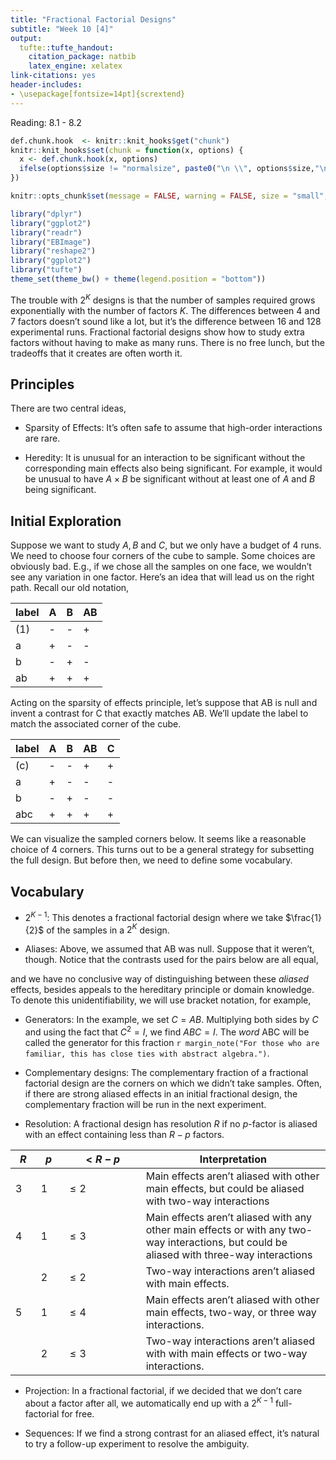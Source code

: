 ```yaml
---
title: "Fractional Factorial Designs"
subtitle: "Week 10 [4]"
output:
  tufte::tufte_handout:
    citation_package: natbib
    latex_engine: xelatex
link-citations: yes
header-includes:
- \usepackage[fontsize=14pt]{scrextend}
---
```


Reading: 8.1 - 8.2

```r
def.chunk.hook  <- knitr::knit_hooks$get("chunk")
knitr::knit_hooks$set(chunk = function(x, options) {
  x <- def.chunk.hook(x, options)
  ifelse(options$size != "normalsize", paste0("\n \\", options$size,"\n\n", x, "\n\n \\normalsize"), x)
})

knitr::opts_chunk$set(message = FALSE, warning = FALSE, size = "small", echo = FALSE, fig.margin = TRUE, fig.height = 5)
```

```r
library("dplyr")
library("ggplot2")
library("readr")
library("EBImage")
library("reshape2")
library("ggplot2")
library("tufte")
theme_set(theme_bw() + theme(legend.position = "bottom"))
```

The trouble with $2^{K}$ designs is that the number of samples required grows exponentially with the number of factors $K$. The differences between 4 and 7 factors doesn’t sound like a lot, but it’s the difference between 16 and 128 experimental runs.
Fractional factorial designs show how to study extra factors without having to make as many runs. There is no free lunch, but the tradeoffs that it creates are often worth it.

## Principles

There are two central ideas,

* Sparsity of Effects: It’s often safe to assume that high-order interactions are rare.

* Heredity: It is unusual for an interaction to be significant without the corresponding main effects also being significant. For example, it would be unusual to have $A \times B$ be significant without at least one of $A$ and $B$ being significant.

## Initial Exploration

Suppose we want to study $A, B$ and $C$, but we only have a budget of 4 runs. We need to choose four corners of the cube to sample.
Some choices are obviously bad. E.g., if we chose all the samples on one face, we wouldn’t see any variation in one factor.
Here’s an idea that will lead us on the right path. Recall our old notation,

| label | A | B |  AB |
|--- | --- | --- | --- |
| (1) | - | - | + |
| a | + | - | - |
| b | - | + | - |
| ab | + | + | + |

Acting on the sparsity of effects principle, let’s suppose that AB is null and invent a contrast for C that exactly matches AB. We’ll update the label to match the associated corner of the cube.

| label | A | B |  AB | C |
|---| --- | --- | --- | --- |
| (c) | - | - | + | + |
| a | + | - | - | - |
| b | - | + | - | - |
| abc | + | + | + | + |

We can visualize the sampled corners below. It seems like a reasonable choice of 4 corners.
This turns out to be a general strategy for subsetting the full design. But before then, we need to define some vocabulary.

## Vocabulary

* $2^{K - 1}$: This denotes a fractional factorial design where we take $\frac{1}{2}$ of the samples in a $2^{K}$ design.

* Aliases: Above, we assumed that AB was null. Suppose that it weren’t, though. Notice that the contrasts used for the pairs below are all equal,
\begin{align*}
	 \left[AB\right] &= \frac{1}{2}\left(c - a + b + abc\right) = \left[C\right] \\
		\left[BC\right] &= \frac{1}{2}\left(-c + a - b + abc\right) = \left[A\right] \\
		\left[AC\right] &= \frac{1}{2}\left(-c - a + b + abc\right) = \left[B\right]
\end{align*}

and we have no conclusive way of distinguishing between these *aliased* effects,
besides appeals to the hereditary principle or domain knowledge. To denote this
unidentifiability, we will use bracket notation, for example,
	
\begin{align*}
\left[A\right] &= A + BC
\end{align*}
	
* Generators: In the example, we set $C = AB$. Multiplying both sides by $C$ and using the fact that $C^2 = I$, we find $ABC = I$. The *word* ABC will be called the generator for this fraction `r margin_note("For those who are familiar, this has close ties with abstract algebra.")`.

* Complementary designs: The complementary fraction of a fractional factorial design are the corners on which we didn’t take samples. Often, if there are strong aliased effects in an initial fractional design, the complementary fraction will be run in the next experiment.

* Resolution: A fractional design has resolution $R$ if no $p$-factor is aliased with an effect containing less than $R - p$ factors.

| $R$ | $p$ | $< R - p$ | Interpretation |
|- | - | --- | ------- |
| 3 | 1 |  $\leq 2$ | Main effects aren't aliased with other main effects, but could be aliased with two-way interactions | 
| 4 | 1 | $\leq 3$ | Main effects aren't aliased with any other main effects or with any two-way interactions, but could be aliased with three-way interactions | 
|  | 2 | $\leq 2$ | Two-way interactions aren’t aliased with main effects.
| 5 | 1 | $\leq 4$ | Main effects aren’t aliased with other main effects, two-way, or three way interactions. | 
| | 2 | $\leq 3$ | Two-way interactions aren’t aliased with with main effects or two-way interactions. |

* Projection: In a fractional factorial, if we decided that we don’t care about a factor after all, we automatically end up with a $2 ^ {K - 1}$  full-factorial for free.

* Sequences: If we find a strong contrast for an aliased effect, it’s natural to try a follow-up experiment to resolve the ambiguity.